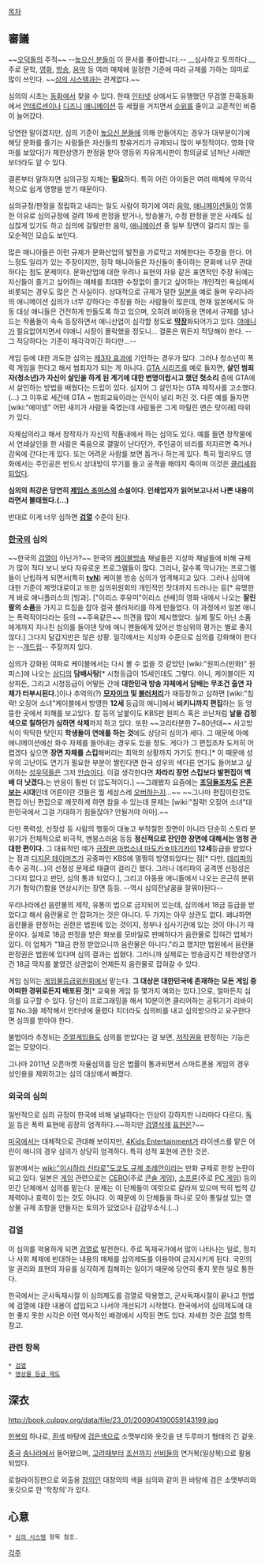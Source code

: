 [[목차]]

== 審議 ==
~~[[오덕]]들의 주적~~
--[[높으신 분들]]이 이 문서를 좋아합니다.--
__심사하고 토의하다.__
주로 문학, [[영화]], [[방송]], [[음악]] 등 여러 매체에 일정한 기준에 따라 규제를 가하는 의미로 많이 쓰인다.
~~[[심의 시스템]]과는 관계없다.~~

심의의 시초는 [[동화]]에서 찾을 수 있다. 한때 [[인터넷]] 상에서도 유행했던 무검열 잔혹동화에서 [[안데르센]]이나 [[디즈니]] [[애니메이션]] 등 세월을 거치면서 [[수위]]를 줄이고 교훈적인 비중이 늘어갔다.

당연한 말이겠지만, 심의 기준이 [[높으신 분들]]에 의해 만들어지는 경우가 대부분이기에 해당 문화를 즐기는 사람들은 자신들의 향유거리가 규제되니 많이 부정적이다. 영화 [악마를 보았다]가 제한상영가 판정을 받아 영등위 자유게시판이 항의글로 넘쳐난 사례만 보더라도 알 수 있다.

결론부터 말하자면 심의규정 자체는 '''필요'''하다. 특히 어린 아이들은 여러 매체에 무의식적으로 쉽게 영향을 받기 때문이다.

심의규정/판정을 정립하고 내리는 일도 사람이 하기에 여러 [[음악]], [[애니메이션]]들이 엉뚱한 이유로 심의규정에 걸려 19세 판정을 받거나, 방송불가, 수정 판정을 받은 사례도 심심찮게 있기도 하고 심의에 걸릴만한 음악, [[애니메이션]] 중 일부 장면이 걸리지 않는 등 모순적인 모습도 보인다.

많은 매니아들은 이런 규제가 문화산업의 발전을 가로막고 저해한다는 주장을 한다. 어느정도 일리가 있는 주장이지만, 정작 매니아들은 자신들이 좋아하는 문화에 너무 관대하다는 점도 문제이다. 문화산업에 대한 우려나 표현의 자유 같은 표면적인 주장 뒤에는 자신들이 즐기고 싶어하는 매체를 최대한 수정없이 즐기고 싶어하는 개인적인 욕심에서 비롯되는 경우도 많은 건 사실이다. 상대적으로 규제가 덜한 [[일본]]을 예로 들며 우리나라의 애니메이션 심의가 너무 강하다는 주장을 하는 사람들이 많은데, 현재 일본에서도 아동 대상 애니들은 건전하게 만들도록 하고 있으며, 오히려 비아동용 면에서 규제를 넘나드는 작품들이 속속 등장하면서 애니산업이 심각할 정도로 '''[[막장]]'''화되어가고 있다. [[야애니]]가 필요없어지면서 야애니 시장이 몰락했을 정도니... 결론은 뭐든지 적당해야 한다. --그 적당하다는 기준이 제각각이긴 하다만...--

게임 등에 대한 과도한 심의는 [[제3자 효과]]에 기인하는 경우가 많다. 그러나 청소년이 폭력 게임을 한다고 해서 범죄자가 되는 게 아니다. [[GTA 시리즈]]를 예로 들자면, '''살인 범죄자(청소년)가 자신이 살인을 하게 된 계기에 대한 변명이랍시고 했던 헛소리''' 중에 GTA에서 살인하는 방법을 배웠다는 드립이 있다. 심지어 그 살인자는 GTA 제작사를 고소했다.(...) 그 이후로 세간에 GTA = 범죄교육이라는 인식이 널리 퍼진 것. 다른 예를 들자면 [wiki:"에미넴" 어떤 새끼가 사람을 죽였는데 사람들은 그게 마릴린 맨슨 탓이래] 따위가 있다.

자체심의라고 해서 창작자가 자신의 작품내에서 하는 심의도 있다. 예를 들면 창작물에서 연쇄살인을 한 사람은 죽음으로 결말이 난다던가, 주인공이 비리를 저지르면 죽거나 감옥에 간다는게 있다. 또는 어려운 사람를 보면 돕거나 하는게 있다. 특히 헐리우드 영화에서는 주인공은 반드시 상대방이 무기를 들고 공격을 해야지 죽이며 이것은 [[클리셰]]화되었다.

'''심의의 최강은 당연히 [[제임스 조이스]]의 소설이다. 인쇄업자가 읽어보고나서 나쁜 내용이라면서 불태웠다.(...)'''

반대로 이게 너무 심하면 '''[[검열]]''' 수준이 된다.  

=== [[한국]]의 심의 ===
~~한국의 [[검열]]이 아닌가?~~
한국의 [[케이블방송]] 채널들은 지상파 채널들에 비해 규제가 많이 적다 보니 보다 자유로운 프로그램들이 많다. 그러나, 갈수록 막나가는 프로그램들이 난립하게 되면서(특히 '''[[tvN]]''') 케이블 방송 심의가 엄격해지고 있다. 그러나 심의에 대한 기준이 제멋대로이고 또한 심의위원회의 개인적인 잣대까지 드러나는 등[* 유명한 게 바로 애니플러스의 [빙과]. ["이리스 후유미"이리스 선배]의 영화 내에서 나오는 '''잘린 팔의 소품'''을 가지고 트집을 잡아 결국 블러처리를 하게 만들었다. 이 과정에서 일본 애니는 폭력적이다라는 등의 ~~주옥같은~~ 의견을 많이 제시했었다. 실제 팔도 아닌 소품에게까지 지나친 심의를 들이댄 탓에 애니 팬들에게 있어선 방심위의 평가는 별로 좋지 않다.] 그다지 달갑지만은 않은 상황. 일각에서는 지상파 수준으로 심의를 강화해야 한다는 --[[개드립]]-- 주장까지 있다.

심의가 강화된 여파로 케이블에서는 다시 볼 수 없을 것 같았던 [wiki:"원피스(만화)" 원피스]에 나오는 [[상디]]의 '''담배사탕'''[* 시청등급이 15세인데도 그렇다. 아니, 케이블이든 지상파든, 그리고 시청등급이 어떻든 간에 '''대한민국 방송 자체에서 담배는 무조건 출연 자체가 터부시된다.''']이나 추억의(?) '''[[모자이크]] 및 [[블러]]처리'''가 재등장하고 심하면 [wiki:"침략! 오징어 소녀"케이블에서 방영한 '''12세''' 등급의 애니]에서 '''비키니까지 편집'''하는 등 엉뚱한 곳에서 피해를 보고있다. 칼 등의 날붙이도 KBS판 원피스 혹은 코난처럼 '''날을 검정색으로 칠하던가 심하면 삭제'''까지 하고 있다. 또한 ~~고리타분한 7~80년대~~ 사고방식이 딱딱한 탓인지 '''학생들이 연애를 하는 것'''에도 상당히 심의가 세다. 그 때문에 아예 애니메이션에선 화수 자체를 들어내는 경우도 있을 정도. 게다가 그 편집조차 도저히 어렵겠다 싶으면 '''장면 자체를 스킵'''해버리는 최악의 상황까지 가기도 한다.[* 이 때문에 성우의 고난이도 연기가 필요한 부분이 짤린다면 한국 성우의 색다른 연기도 들어보고 싶어하는 [[성우덕]]들은 그저 [[안습]]이다. 이걸 생각한다면 '''차라리 장면 스킵보다 발편집이 백배 더 낫겠다.'''는 반응이 훨씬 더 압도적이다.] ~~그래봤자 요즘에는 '''[[초딩]]들조차도 [[은혼]]보는 시대'''인데 어른이란 것들은 뭘 세삼스레 [[오버]]하는지...~~ ~~그나마 편집이란것도 편집 아닌 편집으로 깨끗하게 하면 참을 수 있는데 문제는 [wiki:"침략! 오징어 소녀"대한민국에서 그걸 기대하기 힘들잖아? 안될거야 아마].~~

다만 폭력성, 선정성 등 사람의 행동이 대놓고 부적절한 장면이 아니라 단순히 스토리 분위기가 전체적으로 비극적, 멘붕스러움 등등 '''정신적으로 잔인한 장면에 대해서는 엄청 관대한 편이다.''' 그 대표적인 예가 [[극장판 마법소녀 마도카☆마기카]]이 '''12세'''등급을 받았다는 점과 [[디지몬 테이머즈]]가 공중파인 KBS에 멀쩡히 방영되었다는 점[* 다만, [[데리파]]의 촉수 공격(...)의 선정성 문제로 태클이 걸리긴 했다. 그러나 데리파의 공격엔 선정성은 그다지 없다고 판단,  심의 통과 되었다.], 그리고 아동용 애니들에서 나오는 은근히 분위기가 험악(?)함을 연상시키는 장면 등등. --역시 심의전날꿈을 잘꿔야된다--

우리나라에선 음란물의 제작, 유통이 법으로 금지되어 있는데, 심의에서 18금 등급을 받았다고 해서 음란물로 안 잡혀가는 것은 아니다. 두 가지는 아무 상관도 없다. 왜냐하면 음란물을 판정하는 권한은 법원에 있는 것이지, 정부나 심사기관에 있는 것이 아니기 때문이다. 실제로 18금 판정을 받은 화보를 모바일로 판매하다가 음란물로 잡혀간 업체가 있다. 이 업체가 "18금 판정 받았으니까 음란물은 아니다."라고 했지만 법원에서 음란물 판정권은 법원에 있다며 심의 결과는 씹혔다. 그러니까 실제로는 방송금지건 제한상영가건 18금 딱지를 붙였건 상관없이 언제든지 음란물로 잡혀갈 수 있다.

게임 심의는 [[게임물등급위원회]]에서 맡는다. '''그 대상은 대한민국에 존재하는 모든 게임 중 어떠한 경위로든지 배포된 것'''[* 교육용 게임 등 몇가지 예외는 있다.]으로, 얼마든지 심의를 요구할 수 있다. 당신이 프로그래밍을 해서 10분이면 클리어하는 공튀기기 리바이얼 No.3을 제작해서 인터넷에 올렸다 치더라도 심의비를 내고 심의받으라고 요구한다면 심의를 받아야 한다.

불법이라 추정되는 [[주얼게임]]들도 심의를 받았다는 걸 보면, [[저작권]]을 판정하는 기능은 없는 모양이다.

그나마 2011년 오픈마켓 자율심의를 담은 법률이 통과되면서 스마트폰용 게임의 경우 성인용을 제외하고는 심의 대상에서 빠졌다.

=== 외국의 심의 ===
일반적으로 심의 규정이 한국에 비해 널널하다는 인상이 강하지만 나라마다 다르다. [[독일]] 등은 폭력 표현에 굉장히 엄격하다.~~하지만 [[검열삭제]] [[표현]]은?~~

[[미국]]에서는 대체적으로 관대해 보이지만, [[4Kids Entertainment]]가 라이센스를 맡은 어린이 애니의 경우 심의가 상당히 엄격하다. 특히 성적 표현에 관한 것은.

일본에서는 [[wiki:"이시하라 신타로"도쿄도 규제 조례안]]이라는 만화 규제로 한창 논란이 되고 있다.
일본은 [[게임]] 관련으로는 [[CERO]](주로 [[콘솔 게임]]), [[소프륜]](주로 [[PC 게임]]) 등의 민간 단체에서 심의를 맡는다. 문제는 이 단체들이 여럿으로 갈라져 있으며 딱히 법적 강제력이나 효력이 있는 것도 아니다. 이 때문에 이 단체들을 하나로 모아 통일성 있는 영상물 규제 조항을 만들자는 토의가 있었으나 감감무소식.(...)

=== 검열 ===
이 심의를 악용하게 되면 [[검열]]로 발전한다. 주로 독재국가에서 많이 나타나는 일로, 정치나 사회 체제에 반대하는 내용의 매체를 심의제도를 이용하여 금지시키게 된다. 국민의 알 권리와 표현의 자유를 심각하게 침해하는 일이기 때문에 당연히 좋지 못한 일로 통한다. 

한국에서는 군사독재시절 이 심의제도를 검열로 악용했고, 군사독재시절이 끝나고 헌법에 검열에 대한 내용이 삽입되고 나서야 개선되기 시작했다. 한국에서의 심의제도에 대한 좋지 못한 시각은 이런 역사적인 배경에서 시작된 면도 있다. 자세한 것은 [[검열]] 항목 참고.

=== 관련 항목 ===
 * [[검열]]
 * [[영상물 등급 제도]]

== 深衣 ==
http://book.culppy.org/data/file/23_01/200904190059143199.jpg

[[한복]]의 하나로, [[흰색]] 바탕에 [[검은색]]으로 소맷부리와 옷깃을 댄 두루마기 형태의 긴 겉옷.

[[중국]] [[송]]나라에서 들어왔으며, [[고려]]때부터 [[조선]]까지 [[선비]]들의 연거복(일상복)으로 활용되었다.

로컬라이징판으로 외출용 [[창의]]인 대창의의 색을 심의와 같이 흰 바탕에 검은 소맷부리와 옷깃으로 한 '학창의'가 있다.

== 心意 ==
 * [[심의 시스템]] 항목 참조.

[[각주]]
